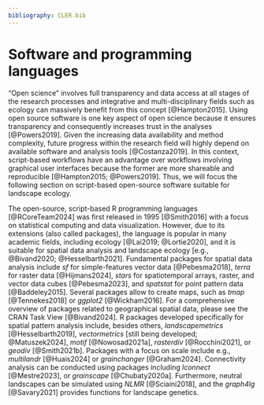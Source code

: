 ```yaml
---
bibliography: CLER.bib
---
```


<!-- Person responsible: Hesselbarth, Nowosad, Bosch, Jung  -->

# Software and programming languages

"Open science" involves full transparency and data access at all stages of the research processes and integrative and multi-disciplinary fields such as ecology can massively benefit from this concept [@Hampton2015].
Using open source software is one key aspect of open science because it ensures transparency and consequently increases trust in the analyses [@Powers2019].
Given the increasing data availability and method complexity, future progress within the research field will highly depend on available software and analysis tools [@Costanza2019].
In this context, script-based workflows have an advantage over workflows involving graphical user interfaces because the former are more shareable and reproducible [@Hampton2015; @Powers2019].
Thus, we will focus the following section on script-based open-source software suitable for landscape ecology.

<!-- R: Hesselbarth -->
The open-source, script-based R programming languages [@RCoreTeam2024] was first released in 1995 [@Smith2016] with a focus on statistical computing and data visualization.
However, due to its extensions (also called packages), the language is popular in many academic fields, including ecology [@Lai2019; @Lortie2020], and it is suitable for spatial data analysis and landscape ecology [e.g., @Bivand2020; @Hesselbarth2021].
Fundamental packages for spatial data analysis include *sf* for simple-features vector data [@Pebesma2018], *terra* for raster data [@Hijmans2024], *stars* for spatiotemporal arrays, raster, and vector data cubes [@Pebesma2023], and *spatstat* for point pattern data [@Baddeley2015].
Several packages allow to create maps, such as *tmap* [@Tennekes2018] or *ggplot2* [@Wickham2016]. 
For a comprehensive overview of packages related to geographical spatial data, please see the CRAN Task View [@Bivand2024].
R packages developed specifically for spatial pattern analysis include, besides others, *landscapemetrics* [@Hesselbarth2019], *vectormetrics* [still being developed; @Matuszek2024], *motif* [@Nowosad2021a], *rasterdiv* [@Rocchini2021], or *geodiv* [@Smith2021b]. 
<!-- BESSpatial: https://github.com/Nowosad/bespatial/ -->
Packages with a focus on scale include e.g., *multilandr* [@Huais2024] or *grainchanger* [@Graham2024].
Connectivity analysis can be conducted using packages including *lconnect* [@Mestre2023], or *grainscape* [@Chubaty2020a].
Furthermore, neutral landscapes can be simulated using *NLMR* [@Sciaini2018], and the *graph4lg* [@Savary2021] provides functions for landscape genetics.

<!-- Python: Bosch, Jung? -->
